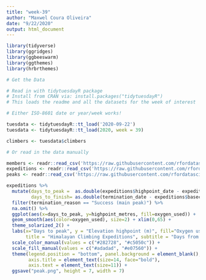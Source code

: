 ```yaml
---
title: "week-39"
author: "Maxwel Coura Oliveira"
date: "9/22/2020"
output: html_document
---
```


```r
library(tidyverse)
library(ggridges)
library(ggbeeswarm)
library(ggthemes)
library(hrbrthemes)
```




```r
# Get the Data

# Read in with tidytuesdayR package 
# Install from CRAN via: install.packages("tidytuesdayR")
# This loads the readme and all the datasets for the week of interest

# Either ISO-8601 date or year/week works!

tuesdata <- tidytuesdayR::tt_load('2020-09-22')
tuesdata <- tidytuesdayR::tt_load(2020, week = 39)

climbers <- tuesdata$climbers

# Or read in the data manually

members <- readr::read_csv('https://raw.githubusercontent.com/rfordatascience/tidytuesday/master/data/2020/2020-09-22/members.csv')
expeditions <- readr::read_csv('https://raw.githubusercontent.com/rfordatascience/tidytuesday/master/data/2020/2020-09-22/expeditions.csv')
peaks <- readr::read_csv('https://raw.githubusercontent.com/rfordatascience/tidytuesday/master/data/2020/2020-09-22/peaks.csv')
```




```r
expeditions %>% 
  mutate(days_to_peak =  as.double(expeditions$highpoint_date - expeditions$basecamp_date),
         days_to_finish= as.double(termination_date - expeditions$basecamp_date)) %>% 
  filter(termination_reason == "Success (main peak)") %>% 
  na.omit() %>% 
  ggplot(aes(x=days_to_peak, y=highpoint_metres, fill=oxygen_used)) +  geom_hex(bins = 30, alpha=0.4) +
  geom_smooth(aes(color=oxygen_used), size=2) + xlim(0,65) +
  theme_solarized_2() +
  labs(x="Days to peak", y = "Elevation highpoint (m)", fill="Oxygen used", color ="Oxygen used",
       title = "Himalayan Climbing Expeditions", subtitle = "Days from arrival at basecamp to summiting the peak for successful expeditions using or not oxygen", caption = "The Himalayan Database | @maxwelco") +
  scale_color_manual(values = c("#282728", "#c5050c")) +
  scale_fill_manual(values = c("#adadad", "#e07560")) +
  theme(legend.position = "bottom", panel.background = element_blank(), plot.title = element_text(size=15, face="bold"), plot.subtitle = element_text(size=10),
        axis.title = element_text(size=14, face="bold"),
        axis.text = element_text(size=11)) +
  ggsave("peak.png", height = 7, width = 7)
```














